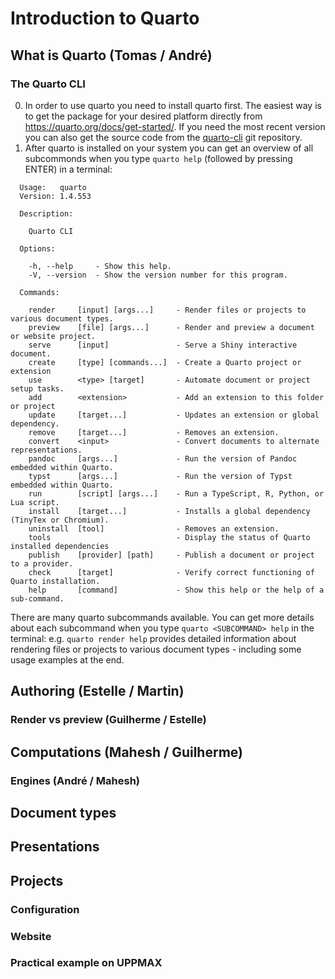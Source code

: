 # Introduction to Quarto

## What is Quarto (Tomas / André)

### The Quarto CLI

0. In order to use quarto you need to install quarto first. The easiest way is to get the package for your desired platform directly from [https://quarto.org/docs/get-started/](https://quarto.org/docs/get-started/). If you need the most recent version you can also get the source code from the [quarto-cli](https://github.com/quarto-dev/quarto-cli) git repository.
1. After quarto is installed on your system you can get an overview of all subcommonds when you type `quarto help` (followed by pressing ENTER) in a terminal: 
```
  Usage:   quarto 
  Version: 1.4.553

  Description:

    Quarto CLI

  Options:

    -h, --help     - Show this help.                            
    -V, --version  - Show the version number for this program.  

  Commands:

    render     [input] [args...]     - Render files or projects to various document types.
    preview    [file] [args...]      - Render and preview a document or website project.  
    serve      [input]               - Serve a Shiny interactive document.                
    create     [type] [commands...]  - Create a Quarto project or extension               
    use        <type> [target]       - Automate document or project setup tasks.          
    add        <extension>           - Add an extension to this folder or project         
    update     [target...]           - Updates an extension or global dependency.         
    remove     [target...]           - Removes an extension.                              
    convert    <input>               - Convert documents to alternate representations.    
    pandoc     [args...]             - Run the version of Pandoc embedded within Quarto.  
    typst      [args...]             - Run the version of Typst embedded within Quarto.   
    run        [script] [args...]    - Run a TypeScript, R, Python, or Lua script.        
    install    [target...]           - Installs a global dependency (TinyTex or Chromium).
    uninstall  [tool]                - Removes an extension.                              
    tools                            - Display the status of Quarto installed dependencies
    publish    [provider] [path]     - Publish a document or project to a provider.       
    check      [target]              - Verify correct functioning of Quarto installation. 
    help       [command]             - Show this help or the help of a sub-command.       
```
There are many quarto subcommands available. You can get more details about each subcommand when you type `quarto <SUBCOMMAND> help` in the terminal: e.g. `quarto render help` provides detailed information about rendering files or projects to various document types - including some usage examples at the end.



## Authoring (Estelle / Martin)

### Render vs preview (Guilherme / Estelle)

## Computations (Mahesh / Guilherme)

### Engines (André / Mahesh)

## Document types

## Presentations

## Projects

### Configuration

### Website

### Practical example on UPPMAX
